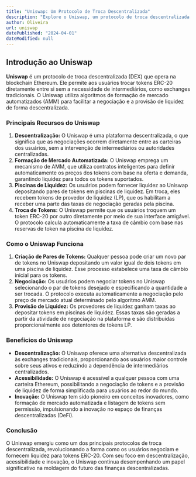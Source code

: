 ```yaml
---
title: "Uniswap: Um Protocolo de Troca Descentralizada"
description: "Explore o Uniswap, um protocolo de troca descentralizada construído na Ethereum, que permite aos usuários trocar tokens ERC-20 sem a necessidade de intermediários."
author: Oliveira
url: uniswap
datePublished: "2024-04-01"
dateModified: null
---
```


## Introdução ao Uniswap

**Uniswap** é um protocolo de troca descentralizada (DEX) que opera na blockchain Ethereum. Ele permite aos usuários trocar tokens ERC-20 diretamente entre si sem a necessidade de intermediários, como exchanges tradicionais. O Uniswap utiliza algoritmos de formação de mercado automatizados (AMM) para facilitar a negociação e a provisão de liquidez de forma descentralizada.

### Principais Recursos do Uniswap

1. **Descentralização:** O Uniswap é uma plataforma descentralizada, o que significa que as negociações ocorrem diretamente entre as carteiras dos usuários, sem a intervenção de intermediários ou autoridades centralizadas.
2. **Formação de Mercado Automatizada:** O Uniswap emprega um mecanismo de AMM, que utiliza contratos inteligentes para definir automaticamente os preços dos tokens com base na oferta e demanda, garantindo liquidez para todos os tokens suportados.
3. **Piscinas de Liquidez:** Os usuários podem fornecer liquidez ao Uniswap depositando pares de tokens em piscinas de liquidez. Em troca, eles recebem tokens de provedor de liquidez (LP), que os habilitam a receber uma parte das taxas de negociação geradas pela piscina.
4. **Troca de Tokens:** O Uniswap permite que os usuários troquem um token ERC-20 por outro diretamente por meio de sua interface amigável. O protocolo calcula automaticamente a taxa de câmbio com base nas reservas de token na piscina de liquidez.

### Como o Uniswap Funciona

1. **Criação de Pares de Tokens:** Qualquer pessoa pode criar um novo par de tokens no Uniswap depositando um valor igual de dois tokens em uma piscina de liquidez. Esse processo estabelece uma taxa de câmbio inicial para os tokens.
2. **Negociação:** Os usuários podem negociar tokens no Uniswap selecionando o par de tokens desejado e especificando a quantidade a ser trocada. O protocolo executa automaticamente a negociação pelo preço de mercado atual determinado pelo algoritmo AMM.
3. **Provisão de Liquidez:** Os provedores de liquidez ganham taxas ao depositar tokens em piscinas de liquidez. Essas taxas são geradas a partir da atividade de negociação na plataforma e são distribuídas proporcionalmente aos detentores de tokens LP.

### Benefícios do Uniswap

- **Descentralização:** O Uniswap oferece uma alternativa descentralizada às exchanges tradicionais, proporcionando aos usuários maior controle sobre seus ativos e reduzindo a dependência de intermediários centralizados.
- **Acessibilidade:** O Uniswap é acessível a qualquer pessoa com uma carteira Ethereum, possibilitando a negociação de tokens e a provisão de liquidez de forma simplificada para usuários ao redor do mundo.
- **Inovação:** O Uniswap tem sido pioneiro em conceitos inovadores, como formação de mercado automatizada e listagem de tokens sem permissão, impulsionando a inovação no espaço de finanças descentralizadas (DeFi).

### Conclusão

O Uniswap emergiu como um dos principais protocolos de troca descentralizada, revolucionando a forma como os usuários negociam e fornecem liquidez para tokens ERC-20. Com seu foco em descentralização, acessibilidade e inovação, o Uniswap continua desempenhando um papel significativo na moldagem do futuro das finanças descentralizadas.
